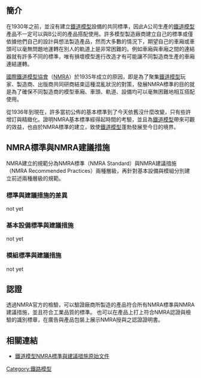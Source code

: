 ==簡介==

在1930年之前，並沒有建立[[鐵道模型|鐵道模型]]設備的共同標準，因此A公司生產的[[鐵道模型|鐵道模型]]產品不一定可以與B公司的產品搭配使用。許多模型製造廠商建立自己的標準或僅依據他們自己的設計與想法製造產品，然而大多數的情況下，期望自己的車廂或車頭可以毫無問題地運轉在別人的軌道上是非常困難的。例如車廂與車廂之間的連結器就有許多不同的標準，唯有損壞模型進行改造才有可能讓不同製造商生產的車廂連結運轉。

[[國際鐵道模型協會|國際鐵道模型協會]]（[[NMRA|NMRA]]）於1935年成立的原因，即是為了聚集[[鐵道模型|鐵道模型]]玩家、製造商、出版商共同研商結束這種混亂狀況的對策，發展NMRA標準的目的就是為了確保不同製造商的模型車廂、車頭、軌道、設備均可以毫無困難地相互搭配使用。

從1936年到現在，許多當初公佈的基本標準到了今天依舊沒什麼改變，只有些許增訂與精緻化。證明NMRA基本標準經得起時間的考驗，並且為[[鐵道模型|鐵道模型]]帶來可觀的效益，也由於NMRA標準的建立，致使[[鐵道模型|鐵道模型]]蓬勃發展至今日的境界。

== NMRA標準與NMRA建議措施 ==

NMRA建立的規範分為NMRA標準（NMRA Standard）與NMRA建議措施（NMRA Recommended Practices）兩種層級，再針對基本設備與模組分別建立前述兩種層級的規範。

=== 標準與建議措施的差異 ===
not yet

=== 基本設備標準與建議措施 ===
not yet

=== 模組標準與建議措施 ===
not yet

== 認證 ==

透過NMRA官方的檢驗，可以驗證廠商所製造的產品符合所有NMRA標準與NMRA建議措施，並且符合工業品質的標準。 也可以在產品上打上符合NMRA認證與檢驗的識別標章，在廣告與產品包裝上展示NMRA授與之認證證明書。

== 相關連結 ==
*[https://web.archive.org/web/20070906155700/http://www.nmra.org/standards/consist.html#standards 鐵道模型NMRA標準與建議措施原始文件]

[[Category:鐵路模型|Category:鐵路模型]]